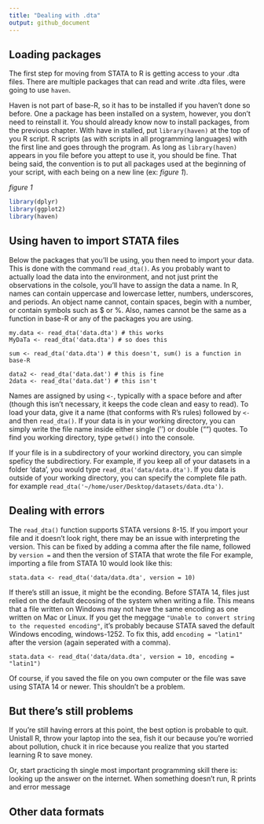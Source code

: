 ```yaml
---
title: "Dealing with .dta"
output: github_document
---
```

## Loading packages
The first step for moving from STATA to R is getting access to your .dta files. There are multiple packages that can read and write .dta files, were going to use `haven`.

Haven is not part of base-R, so it has to be installed if you haven't done so before. One a package has been installed on a system, however, you don't need to reinstall it. You should already know now to install packages, from the previous chapter. With have in stalled, put `library(haven)` at the top of you R script. R scripts (as with scripts in all programming languages) with the first line and goes through the program. As long as `library(haven)` appears in you file before you attept to use it, you should be fine. That being said, the convention is to put all packages used at the beginning of your script, with each being on a new line (ex: *figure 1*).

*figure 1*
```r
library(dplyr)
library(ggplot2)
library(haven)
```

## Using haven to import STATA files
Below the packages that you'll be using, you then need to import your data. This is done with the command `read_dta()`. As you probably want to actually load the data into the environment, and not just print the observations in the colsole, you'll have to assign the data a name. In R, names can contain uppercase and lowercase letter, numbers, underscores, and periods. An object name cannot, contain spaces, begin with a number, or contain symbols such as $ or %. Also, names cannot be the same as a function in base-R or any of the packages you are using.

```
my.data <- read_dta('data.dta') # this works
MyDaTa <- read_dta('data.dta') # so does this

sum <- read_dta('data.dta') # this doesn't, sum() is a function in base-R

data2 <- read_dta('data.dat') # this is fine
2data <- read_dta('data.dat') # this isn't
```

Names are assigned by using `<-`, typically with a space before and after (though this isn't necessary, it keeps the code clean and easy to read). To load your data, give it a name (that conforms with R's rules) followed by `<-` and then `read_dta()`. If your data is in your working directory, you can simply write the file name inside either single ('') or double ("") quotes. To find you working directory, type `getwd()` into the console. 

If your file is in a subdirectory of your workind directory, you can simple speficy the subdirectiory. For example, if you keep all of your datasets in a folder 'data', you would type `read_dta('data/data.dta')`. If you data is outside of your working directory, you can specify the complete file path. for example `read_dta('~/home/user/Desktop/datasets/data.dta')`. 

## Dealing with errors
The `read_dta()` function supports STATA versions 8-15. If you import your file and it doesn't look right, there may be an issue with interpreting the version. This can be fixed by adding a comma after the file name, followed by `version = ` and then the version of STATA that wrote the file For example, importing a file from STATA 10 would look like this:
```
stata.data <- read_dta('data/data.dta', version = 10)
```
If there's still an issue, it might be the econding. Before STATA 14, files just relied on the default decosing of the system when writing a file. This means that a file written on Windows may not have the same encoding as one written on Mac or Linux. If you get the meggage `"Unable to convert string to the requested encoding"`, it's probably because STATA saved the default Windows encoding, windows-1252. To fix this, add `encoding = "latin1"` after the version (again seperated with a comma). 
```
stata.data <- read_dta('data/data.dta', version = 10, encoding = "latin1")
```

Of course, if you saved the file on you own computer or the file was save using STATA 14 or newer. This shouldn't be a problem. 

## But there's still problems
If you're still having errors at this point, the best option is probable to quit. Unistall R, throw your laptop into the sea, fish it our because you're worried about pollution, chuck it in rice because you realize that you started learning R to save money.

Or, start practicing th single most important programming skill there is: looking up the answer on the internet.
When something doesn't run, R prints and error message 

## Other data formats